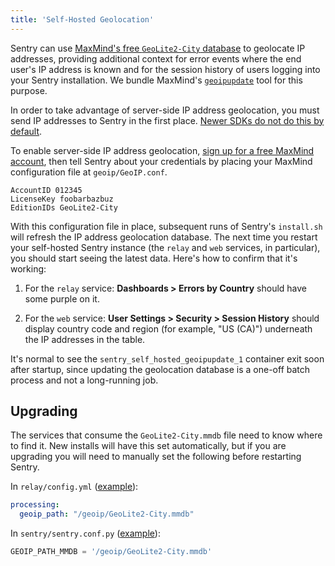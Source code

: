 ```yaml
---
title: 'Self-Hosted Geolocation'
---
```


Sentry can use [MaxMind's free `GeoLite2-City` database](https://dev.maxmind.com/geoip/geoip2/geolite2/) to geolocate IP addresses, providing additional context for error events where the end user's IP address is known and for the session history of users logging into your Sentry installation. We bundle MaxMind's [`geoipupdate`](https://hub.docker.com/r/maxmindinc/geoipupdate) tool for this purpose.

<Alert title="Warning" level="warning">
In order to take advantage of server-side IP address geolocation, you must send IP addresses to Sentry in the first place. <a href="https://docs.sentry.io/platforms/python/data-management/sensitive-data/#personally-identifiable-information-pii">Newer SDKs do not do this by default</a>.
</Alert>

To enable server-side IP address geolocation, [sign up for a free MaxMind account](https://www.maxmind.com/en/geolite2/signup), then tell Sentry about your credentials by placing your MaxMind configuration file at `geoip/GeoIP.conf`.

```
AccountID 012345
LicenseKey foobarbazbuz
EditionIDs GeoLite2-City
```

With this configuration file in place, subsequent runs of Sentry's `install.sh` will refresh the IP address geolocation database. The next time you restart your self-hosted Sentry instance (the `relay` and `web` services, in particular), you should start seeing the latest data. Here's how to confirm that it's working:

1. For the `relay` service: **Dashboards > Errors by Country** should have some purple on it.

1. For the `web` service: **User Settings > Security > Session History** should display country code and region (for example, "US (CA)") underneath the IP addresses in the table.

It's normal to see the `sentry_self_hosted_geoipupdate_1` container exit soon after startup, since updating the geolocation database is a one-off batch process and not a long-running job.

## Upgrading

The services that consume the `GeoLite2-City.mmdb` file need to know where to find it. New installs will have this set automatically, but if you are upgrading you will need to manually set the following before restarting Sentry.

In `relay/config.yml` ([example](https://github.com/getsentry/self-hosted/blob/master/relay/config.example.yml)):

```yaml
processing:
  geoip_path: "/geoip/GeoLite2-City.mmdb"
```

In `sentry/sentry.conf.py` ([example](https://github.com/getsentry/self-hosted/blob/master/sentry/sentry.conf.example.py)):

```py
GEOIP_PATH_MMDB = '/geoip/GeoLite2-City.mmdb'
```
